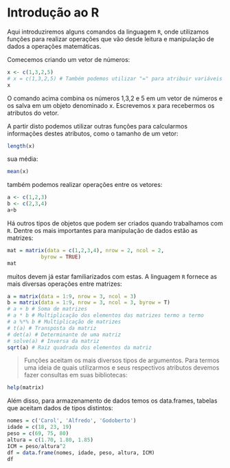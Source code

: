 # Introdução ao R

Aqui introduziremos alguns comandos da linguagem `R`, onde utilizamos funções para realizar operações que vão desde leitura e manipulação de dados a operações matemáticas.

Comecemos criando um vetor de números:

```r
x <- c(1,3,2,5)
# x = c(1,3,2,5) # Também podemos utilizar "=" para atribuir variáveis
x
```

O comando acima combina os números 1,3,2 e 5 em um vetor de números e os salva em um objeto denominado x. Escrevemos x para recebermos os atributos do vetor.

A partir disto podemos utilizar outras funções para calcularmos informações destes atributos, como o tamanho de um vetor:

```r
length(x)
```

sua média:

```r
mean(x)
```

também podemos realizar operações entre os vetores:

```r
a <- c(1,2,3)
b <- c(2,3,4)
a+b
```

Há outros tipos de objetos que podem ser criados quando trabalhamos com `R`. Dentre os mais importantes para manipulação de dados estão as matrizes:

```r
mat = matrix(data = c(1,2,3,4), nrow = 2, ncol = 2,
           byrow = TRUE)
mat
```

muitos devem já estar familiarizados com estas. A linguagem `R` fornece as mais diversas operações entre matrizes:

```r
a = matrix(data = 1:9, nrow = 3, ncol = 3)
b = matrix(data = 1:9, nrow = 3, ncol = 3, byrow = T)
# a + b # Soma de matrizes
# a * b # Multiplicação dos elementos das matrizes termo a termo
# a %*% b # Multiplicação de matrizes
# t(a) # Transposta da matriz
# det(a) # Determinante de uma matriz
# solve(a) # Inversa da matriz
sqrt(a) # Raiz quadrada dos elementos da matriz
```




> Funções aceitam os mais diversos tipos de argumentos. Para termos uma ideia de quais utilizarmos e seus respectivos atributos devemos fazer consultas em suas bibliotecas:

```r
help(matrix)
```

Além disso, para armazenamento de dados temos os data.frames, tabelas que aceitam dados de tipos distintos:

```r
nomes = c('Carol', 'Alfredo', 'Godoberto')
idade = c(18, 23, 19)
peso = c(69, 75, 80)
altura = c(1.70, 1.80, 1.85)
ICM = peso/altura^2
df = data.frame(nomes, idade, peso, altura, ICM)
df
```
